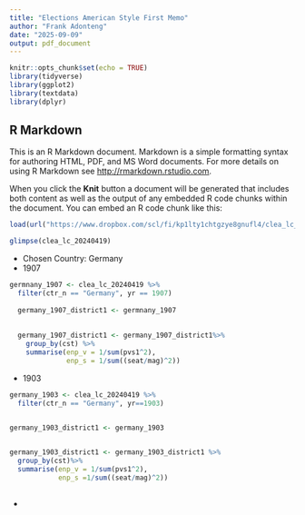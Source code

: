 ```yaml
---
title: "Elections American Style First Memo"
author: "Frank Adonteng"
date: "2025-09-09"
output: pdf_document
---
```


```r
knitr::opts_chunk$set(echo = TRUE)
library(tidyverse)
library(ggplot2)
library(textdata)
library(dplyr)
```

## R Markdown

This is an R Markdown document. Markdown is a simple formatting syntax for authoring HTML, PDF, and MS Word documents. For more details on using R Markdown see <http://rmarkdown.rstudio.com>.

When you click the **Knit** button a document will be generated that includes both content as well as the output of any embedded R code chunks within the document. You can embed an R code chunk like this:

```r
load(url("https://www.dropbox.com/scl/fi/kp1lty1chtgzye8gnufl4/clea_lc_20240419.RData?rlkey=phvtoh91a48v9jky1m1120vnw&st=h7lnys7v&dl=1"))

```

```r
glimpse(clea_lc_20240419)
```

- Chosen Country: Germany 
- 1907

```r
germnany_1907 <- clea_lc_20240419 %>%
  filter(ctr_n == "Germany", yr == 1907)
  
  germany_1907_district1 <- germnany_1907
 
  
  germany_1907_district1 <- germany_1907_district1%>%
    group_by(cst) %>%
    summarise(enp_v = 1/sum(pvs1^2),
              enp_s = 1/sum((seat/mag)^2))
```

- 1903

```r
germany_1903 <- clea_lc_20240419 %>%
  filter(ctr_n == "Germany", yr==1903)


germany_1903_district1 <- germany_1903 
  

germany_1903_district1 <- germany_1903_district1 %>%
  group_by(cst)%>%
  summarise(enp_v = 1/sum(pvs1^2),
            enp_s =1/sum((seat/mag)^2)) 
 
```



-

```r

```


